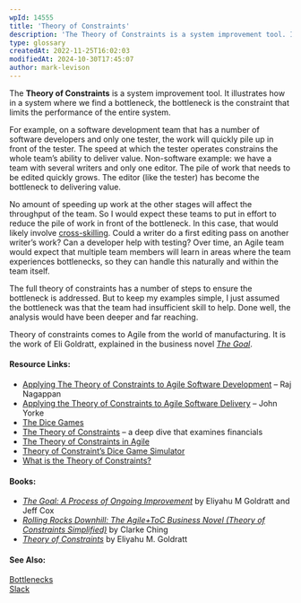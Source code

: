 ```yaml
---
wpId: 14555
title: 'Theory of Constraints'
description: 'The Theory of Constraints is a system improvement tool. It illustrates how in a system where we find a bottleneck, the bottleneck is the constraint that limits the performance of the entire system. For example, on a software development team that has a number of software developers and only one tester, the work will quickly ...'
type: glossary
createdAt: 2022-11-25T16:02:03
modifiedAt: 2024-10-30T17:45:07
author: mark-levison
---
```



The **Theory of Constraints** is a system improvement tool. It illustrates how in a system where we find a bottleneck, the bottleneck is the constraint that limits the performance of the entire system.

For example, on a software development team that has a number of software developers and only one tester, the work will quickly pile up in front of the tester. The speed at which the tester operates constrains the whole team’s ability to deliver value. Non-software example: we have a team with several writers and only one editor. The pile of work that needs to be edited quickly grows. The editor (like the tester) has become the bottleneck to delivering value.

No amount of speeding up work at the other stages will affect the throughput of the team. So I would expect these teams to put in effort to reduce the pile of work in front of the bottleneck. In this case, that would likely involve [cross-skilling](/glossary/cross-skilling). Could a writer do a first editing pass on another writer’s work? Can a developer help with testing? Over time, an Agile team would expect that multiple team members will learn in areas where the team experiences bottlenecks, so they can handle this naturally and within the team itself.

The full theory of constraints has a number of steps to ensure the bottleneck is addressed. But to keep my examples simple, I just assumed the bottleneck was that the team had insufficient skill to help. Done well, the analysis would have been deeper and far reaching.

Theory of constraints comes to Agile from the world of manufacturing. It is the work of Eli Goldratt, explained in the business novel [_The Goal_](https://www.amazon.ca/Goal-Process-Ongoing-Improvement/dp/0566086654/&tag=notesfromatoo-20).

#### Resource Links:

*   [Applying The Theory of Constraints to Agile Software Development](https://medium.com/agileinsider/applying-the-theory-of-constraints-to-agile-software-development-6faf7db1667f) – Raj Nagappan
*   [Applying the Theory of Constraints to Agile Software Delivery](https://yorkesoftware.com/2017/07/03/%EF%BB%BFapplying-the-theory-of-constraints-to-agile-software-delivery/) – John Yorke
*   [The Dice Games](https://www.the-dice-game.com/index.html)
*   [The Theory of Constraints](https://lostechies.com/wp-content/uploads/2011/04/TheoryOfConstraints-ProductivityMetricsInSoftwareDevelopment.pdf) – a deep dive that examines financials
*   [The Theory of Constraints in Agile](https://www.leadingagile.com/2018/03/the-theory-of-constraints-in-agile/)
*   [Theory of Constraint’s Dice Game Simulator](https://medium.com/timspirit/theory-of-constraints-dice-game-simulator-872e45f08e4c)
*   [What is the Theory of Constraints?](https://www.leanproduction.com/theory-of-constraints/)

#### Books:

*   [_The Goal: A Process of Ongoing Improvement_](https://www.amazon.ca/Goal-Process-Ongoing-Improvement/dp/0884271951/&tag=notesfromatoo-20) by Eliyahu M Goldratt and Jeff Cox
*   [_Rolling Rocks Downhill: The Agile+ToC Business Novel (Theory of Constraints Simplified)_](https://www.amazon.ca/gp/product/B00PJ8HBW8/&tag=notesfromatoo-20) by Clarke Ching
*   [_Theory of Constraints_](https://www.amazon.ca/Called-Theory-Constraints-Should-Implemented/dp/0884270858/&tag=notesfromatoo-20) by Eliyahu M. Goldratt

#### See Also:

[Bottlenecks](/glossary/bottlenecks)  
[Slack](/glossary/slack)
